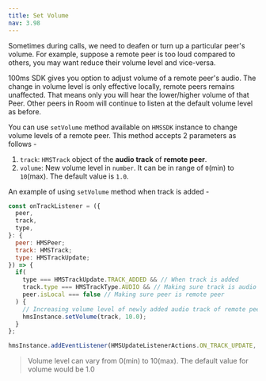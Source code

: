 ```yaml
---
title: Set Volume
nav: 3.98
---
```


Sometimes during calls, we need to deafen or turn up a particular peer's volume. For example, suppose a remote peer is too loud compared to others, you may want reduce their volume level and vice-versa.

100ms SDK gives you option to adjust volume of a remote peer's audio. The change in volume level is only effective locally, remote peers remains unaffected. That means only you will hear the lower/higher volume of that Peer. Other peers in Room will continue to listen at the default volume level as before.

You can use `setVolume` method available on `HMSSDK` instance to change volume levels of a remote peer. This method accepts 2 parameters as follows -

1. `track`: `HMSTrack` object of the **audio track** of **remote peer**.
2. `volume`: New volume level in `number`. It can be in range of `0`(min) to `10`(max). The default value is `1.0`.

An example of using `setVolume` method when track is added -

```js
const onTrackListener = ({
  peer,
  track,
  type,
}: {
  peer: HMSPeer;
  track: HMSTrack;
  type: HMSTrackUpdate;
}) => {
  if(
    type === HMSTrackUpdate.TRACK_ADDED && // When track is added
    track.type === HMSTrackType.AUDIO && // Making sure track is audio track
    peer.isLocal === false // Making sure peer is remote peer
  ) {
    // Increasing volume level of newly added audio track of remote peer
    hmsInstance.setVolume(track, 10.0);
  }
};

hmsInstance.addEventListener(HMSUpdateListenerActions.ON_TRACK_UPDATE, onTrackListener);
```

> Volume level can vary from 0(min) to 10(max). The default value for volume would be 1.0

